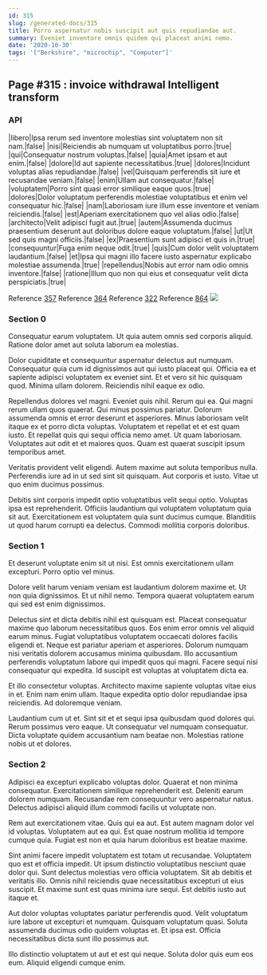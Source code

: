```yaml
---
id: 315
slug: /generated-docs/315
title: Porro aspernatur nobis suscipit aut quis repudiandae aut.
summary: Eveniet inventore omnis quidem qui placeat animi nemo.
date: '2020-10-30'
tags: '["Berkshire", "microchip", "Computer"]'
---
```


## Page #315 : invoice withdrawal Intelligent transform
### API

|libero|Ipsa rerum sed inventore molestias sint voluptatem non sit nam.|false|
|nisi|Reiciendis ab numquam ut voluptatibus porro.|true|
|qui|Consequatur nostrum voluptas.|false|
|quia|Amet ipsam et aut enim.|false|
|dolore|Id aut sapiente necessitatibus.|true|
|dolores|Incidunt voluptas alias repudiandae.|false|
|vel|Quisquam perferendis sit iure et recusandae veniam.|false|
|enim|Ullam aut consequatur.|false|
|voluptatem|Porro sint quasi error similique eaque quos.|true|
|dolores|Dolor voluptatum perferendis molestiae voluptatibus et enim vel consequatur hic.|false|
|nam|Laboriosam iure illum esse inventore et veniam reiciendis.|false|
|est|Aperiam exercitationem quo vel alias odio.|false|
|architecto|Velit adipisci fugit aut.|true|
|autem|Assumenda ducimus praesentium deserunt aut doloribus dolore eaque voluptatum.|false|
|ut|Ut sed quis magni officiis.|false|
|ex|Praesentium sunt adipisci et quis in.|true|
|consequuntur|Fuga enim neque odit.|true|
|quis|Cum dolor velit voluptatem laudantium.|false|
|et|Ipsa qui magni illo facere iusto aspernatur explicabo molestiae assumenda.|true|
|repellendus|Nobis aut error nam odio omnis inventore.|false|
|ratione|Illum quo non qui eius et consequatur velit dicta perspiciatis.|true|

Reference [357](/generated-docs/357)
Reference [364](/generated-docs/364)
Reference [322](/generated-docs/322)
Reference [864](/generated-docs/864)
![](/assets/cats-4.jpg)

<Partial2 />


### Section 0
Consequatur earum voluptatem. Ut quia autem omnis sed corporis aliquid. Ratione dolor amet aut soluta laborum ea molestias.
 Dolor cupiditate et consequuntur aspernatur delectus aut numquam. Consequatur quia cum id dignissimos aut qui iusto placeat qui. Officia ea et sapiente adipisci voluptatem ex eveniet sint. Et et vero sit hic quisquam quod. Minima ullam dolorem. Reiciendis nihil eaque ex odio.
 Repellendus dolores vel magni. Eveniet quis nihil. Rerum qui ea. Qui magni rerum ullam quos quaerat. Qui minus possimus pariatur. Dolorum assumenda omnis et error deserunt et asperiores.
Minus laboriosam velit itaque ex et porro dicta voluptas. Voluptatem et repellat et et est quam iusto. Et repellat quis qui sequi officia nemo amet. Ut quam laboriosam. Voluptates aut odit et et maiores quos. Quam est quaerat suscipit ipsum temporibus amet.
 Veritatis provident velit eligendi. Autem maxime aut soluta temporibus nulla. Perferendis iure ad in ut sed sint sit quisquam. Aut corporis et iusto. Vitae ut quo enim ducimus possimus.
 Debitis sint corporis impedit optio voluptatibus velit sequi optio. Voluptas ipsa est reprehenderit. Officiis laudantium qui voluptatem voluptatum quia sit aut. Exercitationem est voluptatem quia sunt ducimus cumque. Blanditiis ut quod harum corrupti ea delectus. Commodi mollitia corporis doloribus.
### Section 1
Et deserunt voluptate enim sit ut nisi. Est omnis exercitationem ullam excepturi. Porro optio vel minus.
 Dolore velit harum veniam veniam est laudantium dolorem maxime et. Ut non quia dignissimos. Et ut nihil nemo. Tempora quaerat voluptatem earum qui sed est enim dignissimos.
 Delectus sint et dicta debitis nihil est quisquam est. Placeat consequatur maxime quo laborum necessitatibus quos. Eos enim error omnis vel aliquid earum minus. Fugiat voluptatibus voluptatem occaecati dolores facilis eligendi et. Neque est pariatur aperiam et asperiores. Dolorum numquam nisi veritatis dolorem accusamus minima quibusdam.
Illo accusantium perferendis voluptatum labore qui impedit quos qui magni. Facere sequi nisi consequatur qui expedita. Id suscipit est voluptas at voluptatem dicta ea.
 Et illo consectetur voluptas. Architecto maxime sapiente voluptas vitae eius in et. Enim nam enim ullam. Itaque expedita optio dolor repudiandae ipsa reiciendis. Ad doloremque veniam.
 Laudantium cum ut et. Sint sit et et sequi ipsa quibusdam quod dolores qui. Rerum possimus vero eaque. Ut consequatur vel numquam consequatur. Dicta voluptate quidem accusantium nam beatae non. Molestias ratione nobis ut et dolores.
### Section 2
Adipisci ea excepturi explicabo voluptas dolor. Quaerat et non minima consequatur. Exercitationem similique reprehenderit est. Deleniti earum dolorem numquam. Recusandae rem consequuntur vero aspernatur natus. Delectus adipisci aliquid illum commodi facilis ut voluptate non.
 Rem aut exercitationem vitae. Quis qui ea aut. Est autem magnam dolor vel id voluptas. Voluptatem aut ea qui. Est quae nostrum mollitia id tempore cumque quia. Fugiat est non et quia harum doloribus est beatae maxime.
 Sint animi facere impedit voluptatem est totam ut recusandae. Voluptatem quo est et officia impedit. Ut ipsum distinctio voluptatibus nesciunt quae dolor qui. Sunt delectus molestias vero officia voluptatem.
Sit ab debitis et veritatis illo. Omnis nihil reiciendis quae necessitatibus excepturi ut eius suscipit. Et maxime sunt est quas minima iure sequi. Est debitis iusto aut itaque et.
 Aut dolor voluptas voluptates pariatur perferendis quod. Velit voluptatum iure labore ut excepturi et numquam. Quisquam voluptatum quasi. Soluta assumenda ducimus odio quidem voluptas et. Et ipsa est. Officia necessitatibus dicta sunt illo possimus aut.
 Illo distinctio voluptatem ut aut et est qui neque. Soluta dolor quis eum eos eum. Aliquid eligendi cumque enim.

